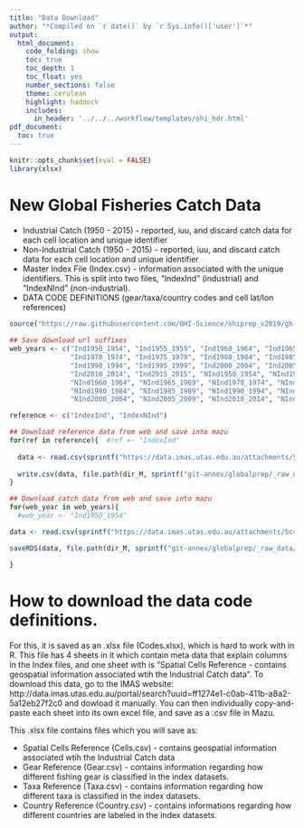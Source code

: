 ```yaml
---
title: "Data Download"
author: "*Compiled on `r date()` by `r Sys.info()['user']`*"
output: 
  html_document:
    code_folding: show
    toc: true
    toc_depth: 1
    toc_float: yes
    number_sections: false
    theme: cerulean
    highlight: haddock
    includes: 
      in_header: '../../../workflow/templates/ohi_hdr.html'
pdf_document:
  toc: true
---
```


```r
knitr::opts_chunk$set(eval = FALSE)
library(xlsx)
```

# New Global Fisheries Catch Data

* Industrial Catch (1950 - 2015) - reported, iuu, and discard catch data for each cell location and unique identifier
* Non-Industrial Catch (1950 - 2015) - reported, iuu, and discard catch data for each cell location and unique identifier
* Master Index File (Index.csv) - information associated with the unique identifiers. This is split into two files, "IndexInd" (industrial) and "IndexNInd" (non-industrial).
* DATA CODE DEFINITIONS (gear/taxa/country codes and cell lat/lon references)

```r

source("https://raw.githubusercontent.com/OHI-Science/ohiprep_v2019/gh-pages/workflow/R/common.R")
  
## Save download url suffixes 
web_years <- c("Ind1950_1954", "Ind1955_1959", "Ind1960_1964", "Ind1965_1969", 
               "Ind1970_1974", "Ind1975_1979", "Ind1980_1984", "Ind1985_1989",
               "Ind1990_1994", "Ind1995_1999", "Ind2000_2004", "Ind2005_2009", 
               "Ind2010_2014", "Ind2015_2015", "NInd1950_1954", "NInd1955_1959",
               "NInd1960_1964", "NInd1965_1969", "NInd1970_1974", "NInd1975_1979",
               "NInd1980_1984", "NInd1985_1989", "NInd1990_1994", "NInd1995_1999", 
               "NInd2000_2004", "NInd2005_2009", "NInd2010_2014", "NInd2015_2015")

reference <- c("IndexInd", "IndexNInd")

## Download reference data from web and save into mazu
for(ref in reference){  #ref <- "IndexInd"
  
  data <- read.csv(sprintf("https://data.imas.utas.edu.au/attachments/5c4590d3-a45a-4d37-bf8b-ecd145cb356d/%s.csv", ref))
  
  write.csv(data, file.path(dir_M, sprintf("git-annex/globalprep/_raw_data/test_IMAS/d2019/%s.csv", ref)), row.names=F)
}

## Download catch data from web and save into mazu
for(web_year in web_years){  
  #web_year <- "Ind1950_1954"

data <- read.csv(sprintf("https://data.imas.utas.edu.au/attachments/5c4590d3-a45a-4d37-bf8b-ecd145cb356d/Catch%s.csv", web_year))

saveRDS(data, file.path(dir_M, sprintf("git-annex/globalprep/_raw_data/test_IMAS/d2019/Catch%s.rds", web_year)))

}
```

# How to download the data code definitions. 

For this, it is saved as an .xlsx file (Codes.xlsx), which is hard to work with in R. This file has 4 sheets in it which contain meta data that explain columns in the Index files, and one sheet with is "Spatial Cells Reference - contains geospatial information associated wtih the Industrial Catch data". 
To download this data, go to the IMAS website: http://data.imas.utas.edu.au/portal/search?uuid=ff1274e1-c0ab-411b-a8a2-5a12eb27f2c0 and dowload it manually. You can then individually copy-and-paste each sheet into its own excel file, and save as a .csv file in Mazu. 

This .xlsx file contains files which you will save as:

* Spatial Cells Reference (Cells.csv) - contains geospatial information associated wtih the Industrial Catch data
* Gear Reference (Gear.csv) - contains information regarding how different fishing gear is classified in the index datasets.
* Taxa Reference (Taxa.csv) - contains information regarding how different taxa is classified in the index datasets.
* Country Reference (Country.csv) - contains informations regarding how different countries are labeled in the index datasets. 



